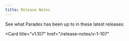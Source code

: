 ```yaml
---
title: Release Notes
---
```


See what Paradex has been up to in these latest releases: 

<CardGroup cols={2}>
<Card
  title="v1.108"
  href="/release-notes/v-1-108"
>
</Card>

<Card
  title="v1.107"
  href="/release-notes/v-1-107"
>
</Card>
</CardGroup>
